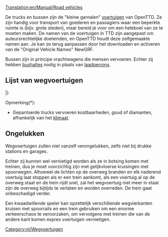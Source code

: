 [[Translation:en/Manual/Road vehicles]]
{{nl/Inhoudsopgave}}

De trucks en bussen zijn de "kleine garnalen" [[nl/voertuigen|voertuigen]] van OpenTTD. Ze zijn handig voor transport van goederen en passagiers waar een beperkte ruimte is (bijv. grote steden), maar bereid je voor om een heleboel van ze te moeten maken. De namen van de voertuigen in TTD zijn aangepast om auteursrechtelijke doeleinden, en OpenTTD houdt deze zelfgemaakte namen aan. Je kan ze terug aanpassen door het downloaden en activeren van de "Original Vehicle Names" NewGRF.

Bussen zijn in principe vrachtwagens die mensen vervoeren. Echter zij hebben [[nl/Manual/Laadperrons#Bushalte|bushaltes]] nodig in plaats van [[nl/Manual/Laadperrons#Vrachtwagen_laadperron|laadperrons]].

==Lijst van wegvoertuigen==
{{nl/Voertuigentabel/Start}}
{{en/VehicleTable/Header|Passagiers en Post}}
{{en/VehicleTable/Row|
*[[nl/Manual/Base Set/Road Vehicles/Bussen|Bussen]]
*[[nl/Manual/Base Set/Road Vehicles/Posttrucks|Posttrucks]]
|
*[[nl/Manual/Base Set/Road Vehicles/Bussen|Bussen]]
*[[nl/Manual/Base Set/Road Vehicles/Posttrucks|Posttrucks]]
|
*[[nl/Manual/Base Set/Road Vehicles/Bussen|Bussen]]
*[[nl/Manual/Base Set/Road Vehicles/Posttrucks|Posttrucks]]
|
*[[nl/Manual/Base Set/Road Vehicles/Bussen|Bussen]]
*[[nl/Manual/Base Set/Road Vehicles/Posttrucks|Posttrucks]]
}}
{{en/VehicleTable/Header|Gewone vracht}}
{{en/VehicleTable/Row|
*[[nl/Manual/Base Set/Road Vehicles/Olietankers|Olietankers]]
*[[nl/Manual/Base Set/Road Vehicles/Goederentrucks|Goederentrucks]]
*[[nl/Manual/Base Set/Road Vehicles/Graantrucks|Graantrucks]]
*[[nl/Manual/Base Set/Road Vehicles/Veewagens|Veewagens]]
*[[nl/Manual/Base Set/Road Vehicles/Houttrucks|Houttrucks]]
|
*[[nl/Manual/Base Set/Road Vehicles/Olietankers|Olietankers]]
*[[nl/Manual/Base Set/Road Vehicles/Goederentrucks|Goederentrucks]]
*[[nl/Manual/Base Set/Road Vehicles/Graantrucks|Graantrucks]]
*[[nl/Manual/Base Set/Road Vehicles/Veewagens|Veewagens]]
*[[nl/Manual/Base Set/Road Vehicles/Houttrucks|Houttrucks]]
|
*[[nl/Manual/Base Set/Road Vehicles/Olietankers|Olietankers]]
*[[nl/Manual/Base Set/Road Vehicles/Goederentrucks|Goederentrucks]]
*[[nl/Manual/Base Set/Road Vehicles/Graantrucks|Graantrucks]]
*-
*[[nl/Manual/Base Set/Road Vehicles/Houttrucks|Houttrucks]]
|
*[[nl/Manual/Base Set/Road Vehicles/Colatrucks|Colatrucks]]
*[[nl/Manual/Base Set/Road Vehicles/Snoeptrucks|Snoeptrucks]]
*[[nl/Manual/Base Set/Road Vehicles/Speelgoedtrucks|Speelgoedtrucks]]
*[[nl/Manual/Base Set/Road Vehicles/Batterijtrucks|Batterijtrucks]]
*[[nl/Manual/Base Set/Road Vehicles/Suikerspintrucks|Suikerspintrucks]]
}}
{{en/VehicleTable/Header|Vergelijkbare vracht}}
{{en/VehicleTable/Row|
*[[nl/Manual/Base Set/Road Vehicles/Gepantserde trucks|Gepantserde trucks]]*
*[[nl/Manual/Base Set/Road Vehicles/Kolentrucks|Kolentrucks]]
*[[nl/Manual/Base Set/Road Vehicles/IJzerertstrucks|IJzerertstrucks]]
*[[nl/Manual/Base Set/Road Vehicles/Staaltrucks|Staaltrucks]]
* -
|
*[[nl/Manual/Base Set/Road Vehicles/Gepantserde trucks|Gepantserde trucks]]*
*[[nl/Manual/Base Set/Road Vehicles/Kolentrucks|Kolentrucks]]
* -
*[[nl/Manual/Base Set/Road Vehicles/Papiertrucks|Papiertrucks]]
*[[nl/Voedselwagens|Voedselwagens]]
|
*[[nl/Gepantserde truck|Gepantserde trucks]]*
*-
*[[nl/Manual/Base Set/Road Vehicles/Koperertstrucks|Koperertstrucks]]
* -
*[[nl/Voedselwagens|Voedselwagens]]
|
* -
*[[nl/Manual/Base Set/Road Vehicles/Suikertrucks|Suikertrucks]]
* -
* -
* -
}}
{{en/VehicleTable/Header|Andere vracht}}
{{en/VehicleTable/Row|
|
|
*[[nl/Manual/Base Set/Road Vehicles/Watertankers|Watertankers]]
*[[nl/Manual/Base Set/Road Vehicles/Fruittrucks|Fruittrucks]]
*[[nl/Manual/Base Set/Road Vehicles/Rubbertrucks|Rubbertrucks]]
|
*[[nl/Manual/Base Set/Road Vehicles/Bellentrucks|Bellentrucks]]
*[[nl/Manual/Base Set/Road Vehicles/Frisdranktrucks|Frisdranktrucks]]
*[[nl/Manual/Base Set/Road Vehicles/Plastictrucks|Plastictrucks]]
*[[nl/Manual/Base Set/Road Vehicles/Toffeetrucks|Toffeetrucks]]
}}
|}

Opmerking(*):
*Gepantserde trucks vervoeren kostbaarheden, goud of diamanten, afhankelijk van het [[nl/Manual/Klimaat|klimaat]].

==Ongelukken==
Wegvoertuigen zullen niet vanzelf verongelukken, zelfs niet bij drukke stations en garages.

Echter zij kunnen wel vernietigd worden als ze in botsing komen met treinen, dus je moet voorzichtig zijn met gelijkvloerse kruisingen met spoorwegen. Alhoewel de lichten op de overweg branden en elk naderend voertuig laat stoppen als er een trein aankomt, als een voertuig al op de overweg staat en de trein rijdt snel, zal het wegvoertuig niet meer in staat zijn de overweg bijtijds te verlaten en worden overreden. De trein gaat onbeschadigd verder.

Een kwaadwillende speler kan opzettelijk verschillende wegvierkanten kruisen met spoorrails en een trein gebruiken om een enorme verkeerschaos te veroorzaken, om vervolgens met treinen die van de andere kant komen expres voertuigen vernietigen.

[[Category:nl/Wegvoertuigen]]